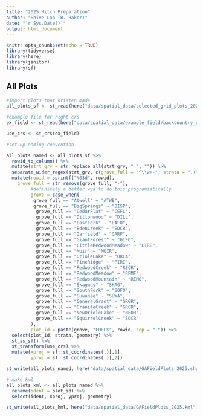 ```yaml
---
title: "2025 Hitch Preparation"
author: "Shive Lab (B. Baker)"
date: "`r Sys.Date()`"
output: html_document
---
```


```r
knitr::opts_chunk$set(echo = TRUE)
library(tidyverse)
library(here)
library(janitor)
library(sf)
```

## All Plots

```r
#import plots that kristen made
all_plots_sf <- st_read(here("data/spatial_data/selected_grid_plots_2025sampling_10June2025/selected_grid_plots_2025sampling_10June2025.shp"))

#example file for right crs
ex_field <- st_read(here("data/spatial_data/example_field/backcountry_plotsSpring2025.shp"))

use_crs <- st_crs(ex_field)

#set up naming convention

all_plots_named <- all_plots_sf %>% 
  rowid_to_column() %>% 
  mutate(strt_grv = str_replace_all(strt_grv, " ", "")) %>%   
  separate_wider_regex(strt_grv, c(grove_full = "^\\w+-", strata = ".+"), too_few = "align_start") %>% 
  mutate(rowid = sprintf("%03d", rowid),
    grove_full = str_remove(grove_full, "-"),
         #definitely a better wya to do this programiatically 
         grove = case_when(
          grove_full == "Atwell" ~ "ATWE",
          grove_full == "BigSprings" ~ "BISP",
           grove_full == "CedarFlat" ~ "CEFL",
           grove_full == "Dillonwood" ~ "DILL",
           grove_full == "EastFork" ~ "EAFO",
           grove_full == "EdenCreek" ~ "EDCR",
           grove_full == "Garfield" ~ "GARF",
           grove_full == "GiantForest" ~ "GIFO",
           grove_full == "LittleRedwoodMeadow" ~ "LIRE",
           grove_full == "Muir" ~ "MUIR",
           grove_full == "OrioleLake" ~ "ORLA",
           grove_full == "PineRidge" ~ "PIRI",
           grove_full == "RedwoodCreek" ~ "RECR",
           grove_full == "RedwoodMeadow" ~ "REME",
           grove_full == "RedwoodMountain" ~ "REMO",
           grove_full == "Skagway" ~ "SKAG",
           grove_full == "SouthFork" ~ "SOFO",
           grove_full == "Suwanee" ~ "SUWA",
           grove_full == "GeneralGrant" ~ "GRGR",
           grove_full == "GraniteCreek" ~ "GRCR",
           grove_full == "NewOrioleLake" ~ "NEOR",
           grove_full == "SquirrelCreek" ~ "SQCR"
         ),
         plot_id = paste(grove, "FUELS", rowid, sep = "-")) %>% 
  select(plot_id, strata, geometry) %>% 
  st_as_sf() %>% 
  st_transform(use_crs) %>% 
  mutate(xproj = sf::st_coordinates(.)[,1],
         yproj = sf::st_coordinates(.)[,2])

st_write(all_plots_named, here("data/spatial_data/GAFieldPlots_2025.shp"))

# make kml
all_plots_kml <- all_plots_named %>% 
  rename(ident = plot_id) %>% 
  select(ident, xproj, yproj, geometry)

st_write(all_plots_kml, here("data/spatial_data/GAFieldPlots_2025.kml"))

```

